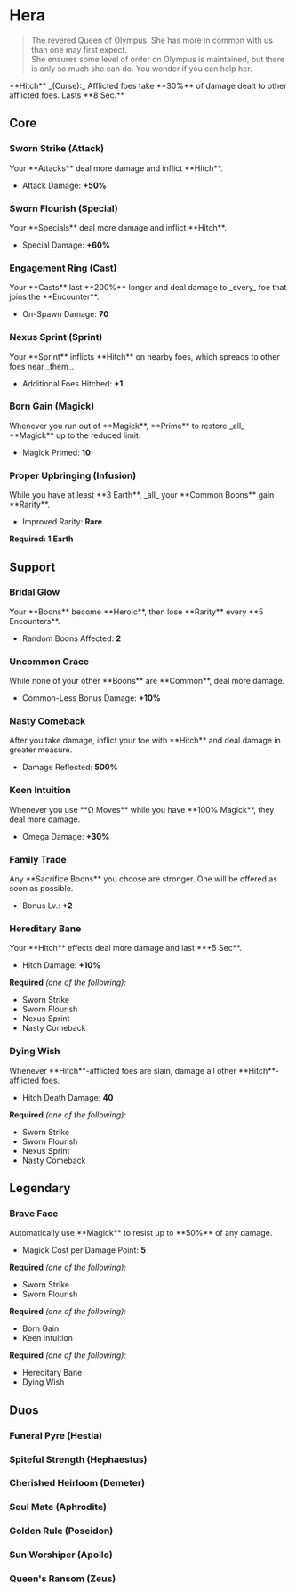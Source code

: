 

# Hera

> The revered Queen of Olympus. She has more in common with us than one may first expect.\
> She ensures some level of order on Olympus is maintained, but there is only so much she can do. You wonder if you can help her.

<Boon className='mt-4'>
  **Hitch** _(Curse):_ Afflicted foes take **30%** of damage dealt to other
  afflicted foes. Lasts **8 Sec.**
</Boon>

## Core

### Sworn Strike (Attack)

<Boon>
Your **Attacks** deal more damage and inflict **Hitch**.

- Attack Damage: **+50%**

</Boon>

### Sworn Flourish (Special)

<Boon>
Your **Specials** deal more damage and inflict **Hitch**.

- Special Damage: **+60%**

</Boon>

### Engagement Ring (Cast)

<Boon>
Your **Casts** last **200%** longer and deal damage to _every_ foe that joins the **Encounter**.

- On-Spawn Damage: **70**

</Boon>

### Nexus Sprint (Sprint)

<Boon>
Your **Sprint** inflicts **Hitch** on nearby foes, which spreads to other foes near _them_.

- Additional Foes Hitched: **+1**

</Boon>

### Born Gain (Magick)

<Boon>
Whenever you run out of **Magick**, **Prime** to restore _all_ **Magick** up to the reduced limit.

- Magick Primed: **10**

</Boon>

### Proper Upbringing (Infusion)

<Boon>
While you have at least **3 Earth**, _all_ your **Common Boons** gain **Rarity**.

- Improved Rarity: **Rare**

</Boon>

**Required: 1 Earth**

## Support

### Bridal Glow

<Boon>
Your **Boons** become **Heroic**, then lose **Rarity** every **5 Encounters**.

- Random Boons Affected: **2**

</Boon>

### Uncommon Grace

<Boon>
While none of your other **Boons** are **Common**, deal more damage.

- Common-Less Bonus Damage: **+10%**

</Boon>

### Nasty Comeback

<Boon>
After you take damage, inflict your foe with **Hitch** and deal damage in greater measure.

- Damage Reflected: **500%**

</Boon>

### Keen Intuition

<Boon>
Whenever you use **Ω Moves** while you have **100% Magick**, they deal more damage.

- Omega Damage: **+30%**

</Boon>

### Family Trade

<Boon>
Any **Sacrifice Boons** you choose are stronger. One will be offered as soon as possible.

- Bonus Lv.: **+2**

</Boon>

### Hereditary Bane

<Boon>
Your **Hitch** effects deal more damage and last **+5 Sec**.

- Hitch Damage: **+10%**

</Boon>

**Required** _(one of the following):_

- Sworn Strike
- Sworn Flourish
- Nexus Sprint
- Nasty Comeback

### Dying Wish

<Boon>
Whenever **Hitch**-afflicted foes are slain, damage all other **Hitch**-afflicted foes.

- Hitch Death Damage: **40**

</Boon>

**Required** _(one of the following):_

- Sworn Strike
- Sworn Flourish
- Nexus Sprint
- Nasty Comeback

## <TextHighlight type="legendary">Legendary</TextHighlight>

### <TextHighlight type="legendary">Brave Face</TextHighlight>

<Boon>
Automatically use **Magick** to resist up to **50%** of any damage.

- Magick Cost per Damage Point: **5**

</Boon>

**Required** _(one of the following):_

- Sworn Strike
- Sworn Flourish

**Required** _(one of the following):_

- Born Gain
- Keen Intuition

**Required** _(one of the following):_

- Hereditary Bane
- Dying Wish

## <TextHighlight type="duo">Duos</TextHighlight>

### <TextHighlight type="duo">Funeral Pyre (Hestia)</TextHighlight>

<FuneralPyre />

### <TextHighlight type="duo">Spiteful Strength (Hephaestus)</TextHighlight>

<SpitefulStrength />

### <TextHighlight type="duo">Cherished Heirloom (Demeter)</TextHighlight>

<CherishedHeirloom />

### <TextHighlight type="duo">Soul Mate (Aphrodite)</TextHighlight>

<SoulMate />

### <TextHighlight type="duo">Golden Rule (Poseidon)</TextHighlight>

<GoldenRule />

### <TextHighlight type="duo">Sun Worshiper (Apollo)</TextHighlight>

<SunWorshiper />

### <TextHighlight type="duo">Queen's Ransom (Zeus)</TextHighlight>

<QueensRansom />

